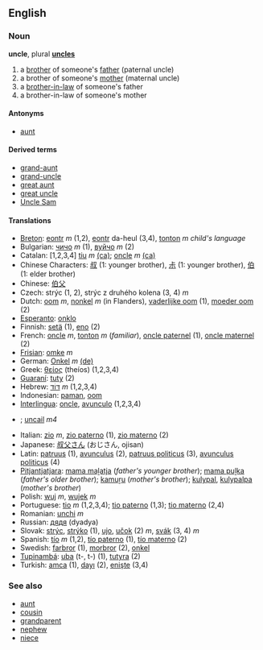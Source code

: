 ==English==
===Noun===
'''uncle''', plural '''[[uncles]]'''

#a [[brother]] of someone's [[father]] (paternal uncle)
#a brother of someone's [[mother]] (maternal uncle)
#a [[brother-in-law]] of someone's father
#a brother-in-law of someone's mother

====Antonyms====
*[[aunt]]

====Derived terms====
*[[grand-aunt]]
*[[grand-uncle]]
*[[great aunt]]
*[[great uncle]]
*[[Uncle Sam]]

====Translations====
*[[Breton]]: [[eontr]] ''m'' (1,2), [[eontr]] da-heul (3,4), [[tonton]] ''m'' ''child's language''
*Bulgarian: [[чичо]] ''m'' (1), [[вуйчо]] ''m'' (2)
*Catalan: [1,2,3,4] [[tiu]] ''m'' [[:ca:tiu|(ca)]]; [[oncle]] ''m'' [[:ca:oncle|(ca)]]    
*Chinese Characters: [[叔]] (1: younger brother), [[尗]] (1: younger brother), [[伯]] (1: elder brother)
*Chinese: [[伯父]]
*Czech: strýc (1, 2), strýc z druhého kolena (3, 4) ''m'' 
*Dutch: [[oom]] ''m'', [[nonkel]] ''m'' (in Flanders), [[vaderlijke oom]] (1), [[moeder oom]] (2)
*[[Esperanto]]: [[onklo]]
*Finnish: [[setä]] (1), [[eno]] (2)
*French: [[oncle]] ''m'', [[tonton]] ''m'' (''familiar''), [[oncle paternel]] (1), [[oncle maternel]] (2)
*[[Frisian]]: [[omke]] ''m''
*German: [[Onkel]] ''m'' [[:de:Onkel|(de)]] 
*Greek: [[θείος]] (theíos) (1,2,3,4)
*[[Guaraní]]: [[tuty]] (2)
*Hebrew: [[דּוֹד]] ''m'' (1,2,3,4)
*Indonesian: [[paman]], [[oom]]
*[[Interlingua]]: [[oncle]], [[avunculo]] (1,2,3,4)
*{{ga}}; [[uncail]] ''m4''
*Italian: [[zio]] ''m'', [[zio paterno]] (1), [[zio materno]] (2)
*Japanese: [[叔父さん]] (おじさん, ojisan)
*Latin: [[patruus]] (1), [[avunculus]] (2), [[patruus politicus]] (3), [[avunculus politicus]] (4)
*[[Pitjantjatjara]]: [[mama maḻatja]] (''father's younger brother''); [[mama puḻka]] (''father's older brother''); [[kamuṟu]] (''mother's brother''); [[kulypal]], [[kulypalpa]] (''mother's brother'')
*Polish: [[wuj]] ''m'', [[wujek]] ''m''
*Portuguese: [[tio]] ''m'' (1,2,3,4); [[tio paterno]] (1,3); [[tio materno]] (2,4)
*Romanian: [[unchi]] ''m''
*Russian: [[дядя]] (dyadya)
*Slovak: [[strýc]], [[strýko]] (1), [[ujo]], [[učok]] (2) ''m'', [[svák]] (3, 4) ''m''
*Spanish: [[tío]] ''m'' (1,2), [[tío paterno]] (1), [[tío materno]] (2)
*Swedish: [[farbror]] (1), [[morbror]] (2), [[onkel]]
*[[Tupinambá]]: [[uba]] (t-, t-) (1), [[tutyra]] (2)
*Turkish: [[amca]] (1), [[dayı]] (2), [[enişte]] (3,4)

===See also===
*[[aunt]]
*[[cousin]]
*[[grandparent]]
*[[nephew]]
*[[niece]]